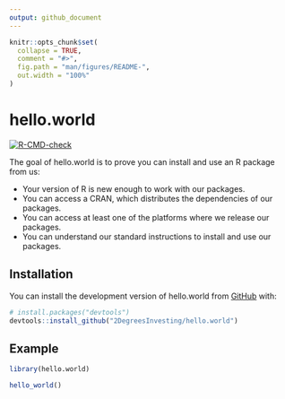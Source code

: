 ```yaml
---
output: github_document
---
```


<!-- README.md is generated from README.Rmd. Please edit that file -->

```r
knitr::opts_chunk$set(
  collapse = TRUE,
  comment = "#>",
  fig.path = "man/figures/README-",
  out.width = "100%"
)
```

# hello.world

<!-- badges: start -->
[![R-CMD-check](https://github.com/2DegreesInvesting/hello.world/actions/workflows/R-CMD-check.yaml/badge.svg)](https://github.com/2DegreesInvesting/hello.world/actions/workflows/R-CMD-check.yaml)
<!-- badges: end -->

The goal of hello.world is to prove you can install and use an R package from us:

* Your version of R is new enough to work with our packages.
* You can access a CRAN, which distributes the dependencies of our packages.
* You can access at least one of the platforms where we release our packages.
* You can understand our standard instructions to install and use our packages.

## Installation

You can install the development version of hello.world from [GitHub](https://github.com/) with:

``` r
# install.packages("devtools")
devtools::install_github("2DegreesInvesting/hello.world")
```

## Example

```r
library(hello.world)

hello_world()
```

